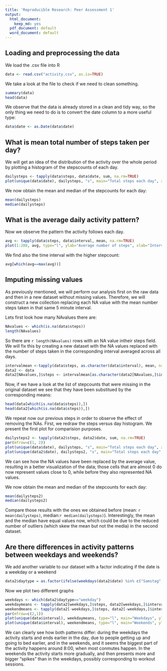 ```yaml
---
title: 'Reproducible Research: Peer Assessment 1'
output:
  html_document:
    keep_md: yes
  pdf_document: default
  word_document: default
---
```



## Loading and preprocessing the data

We load the .csv file into R

```r
data <- read.csv("activity.csv", as.is=TRUE)
```
We take a look at the file to check if we need to clean something.
```r
summary(data)
head(data)
```
We observe that the data is already stored in a clean and tidy way, so the only thing we need to do is to convert the date column to a more useful type:
```r
data$date <- as.Date(data$date)
```

## What is mean total number of steps taken per day?

We will get an idea of the distribution of the activity over the whole period by plotting a histogram of the stepscounts of each day.
```r
dailysteps <- tapply(data$steps, data$date, sum, na.rm=TRUE)
plot(unique(data$date), dailysteps, "s", main="Total steps each day", xlab="Number of steps", ylab="Day")
```

We now obtain the mean and median of the stepcounts for each day:
```r
mean(dailysteps)
median(dailysteps)
```

## What is the average daily activity pattern?

Now we observe the pattern the activity follows each day. 
```r
avg <- tapply(data$steps, data$interval, mean, na.rm=TRUE)
plot(1:288, avg, type="l", ylab="Average number of steps", xlab="Interval")
```

We find also the time interval with the higher stepcount:
```r
avg[which(avg==max(avg))]
```


## Imputing missing values

As previously mentioned, we will perform our analysis first on the raw data and then in a new dataset without missing values. Therefore, we will construct a new collection replacing each NA value with the mean number steps taken in that same 5 minute interval.

Lets first look how many NAvalues there are:
```r
NAvalues <- which(is.na(data$steps))
length(NAvalues)
```

So there are `r length(NAvalues) ` rows with an NA value intheir steps field. We will fix this by creating a new dataset with the NA values replaced with the number of steps taken in the corresponding interval averaged across all days.


```r
intervalmean <-tapply(data$steps, as.character(data$interval), mean, na.rm=TRUE)
data2 <- data
data2[NAvalues,]$steps <- intervalmean[as.character(data2[NAvalues,]$interval)]
```

Now, if we have a look at the list of stepcounts that were missing in the original dataset we see that they have been substitued by the corresponding means:

```r
head(data[which(is.na(data$steps)),])
head(data2[which(is.na(data$steps)),])
```

We repeat now our previous steps in order to observe the effect of removing the NAs. First, we redraw the steps versus day histogram. We present the first plot for comparision purposes.

```r
dailysteps2 <- tapply(data2$steps, data2$date, sum, na.rm=TRUE)
par(mfrow=c(1, 2))
plot(unique(data$date), dailysteps, "s", main="Total steps each day", xlab="Number of steps", ylab="Day", sub="(No NA step values remove)")
plot(unique(data2$date), dailysteps2, "s", main="Total steps each day", xlab="Number of steps", ylab="Day", sub="(All NA step values remove)")
```

We can see how the NA values have been replaced by the average value, resulting in a better visualization of the data; those cells that are almost 0 do now represent values close to 0, while before they also represented NA values.

We now obtain the mean and median of the stepcounts for each day:
```r
mean(dailysteps2)
median(dailysteps2)
```

Compare those results with the ones we obtained before (mean: `r mean(dailysteps)`, median:`r median(dailysteps)`). Interestingly, the mean and the median have equal values now, which could be due to the reduced number of outliers (which skew the mean but not the media) in the second dataset. 

## Are there differences in activity patterns between weekdays and weekends?

We add another variable to our dataset with a factor indicating if the date is a weekday or a weekend
```r
data2$daytype = as.factor(ifelse(weekdays(data2$date) %in% c("Samstag", "Sonntag"), "weekend", "weekday"))
```

Now we plot two different graphs
```r
weekdays <- which(data2$daytype=="weekday")
weekdaymeans <- tapply(data2[weekdays,]$steps, data2[weekdays,]$interval, mean)
weekendmeans <- tapply(data2[-weekdays,]$steps, data2[-weekdays,]$interval, mean)
par(mfrow=c(2,1))
plot(unique(data$interval), weekdaymeans, type="l", main="Weekdays", ylab="Aveage step number", xlab="Interval")
plot(unique(data$interval), weekendmeans, type="l", main="Weekends", ylab="Aveage step number", xlab="Interval")
```

We can clearly see how both patterns differ: during the weekdays the activity starts and ends earlier in the day, due to people getting up and going to bed earlier, and in the weekends, and it seems the biggest part of the activity happens around 8:00, when most conmutes happen. In the weekends the activity starts more gradually, and then presents more and bigger "spikes" than in the weekdays, possibly corresponding to workout sessions.
